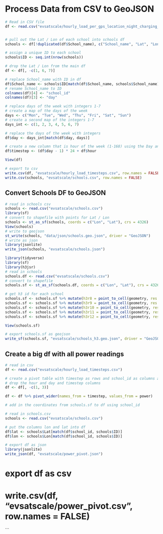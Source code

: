 # Process Data from CSV to GeoJSON

```r
# Read in CSV file
df <- read.csv("evsatscale/hourly_load_per_gps_location_night_charging_only.csv")


# pull out the Lat / Lon of each school into schools df
schools <- df[!duplicated(df$School_name), c("School_name", "Lat", "Lon")]

# assign a unique ID to each school
schools$ID <- seq.int(nrow(schools))

# drop the Lat / Lon from the main df
df <- df[, -c(1, 6, 7)]

# replace School_name with ID in df
df$School_name <- schools$ID[match(df$School_name, schools$School_name)]
# rename School_name to ID
colnames(df)[4] <- "school_id"
colnames(df)[3] <- "day"

# replace days of the week with integers 1-7
# create a map of the days of the week
days <- c("Mon", "Tue", "Wed", "Thu", "Fri", "Sat", "Sun")
# create a second map of the integers 1-7
days_int <- c(1, 2, 3, 4, 5, 6, 7)

# replace the days of the week with integers
df$day <- days_int[match(df$day, days)]

# create a new column that is hour of the week (1-168) using the Day and hour columns
df$timestep <- (df$day - 1) * 24 + df$hour

View(df)

# export to csv
write.csv(df, "evsatscale/hourly_load_timesteps.csv", row.names = FALSE)
write.csv(schools, "evsatscale/schools.csv", row.names = FALSE)
```

## Convert Schools DF to GeoJSON
```r
# read in schools csv
schools <- read.csv("evsatscale/schools.csv")
library(sf)
# convert to shapefile with points for Lat / Lon
schools <- st_as_sf(schools, coords = c("Lon", "Lat"), crs = 4326)
View(schools)
# write to geojson
st_write(schools, "data/json/schools.geo.json", driver = "GeoJSON")
# write as json
library(jsonlite)
write_json(schools, "evsatscale/schools.json")
```

```r
library(tidyverse)
library(sf)
library(h3jsr)
# read in schools
schools.df <- read.csv("evsatscale/schools.csv")
# convert to shapefile
schools.sf <- st_as_sf(schools.df, coords = c("Lon", "Lat"), crs = 4326)

# get h3 id for each school
schools.sf <- schools.sf %>% mutate(h3r8 = point_to_cell(geometry, res = 8, simple = TRUE))
schools.sf <- schools.sf %>% mutate(h3r9 = point_to_cell(geometry, res = 9, simple = TRUE))
schools.sf <- schools.sf %>% mutate(h3r10 = point_to_cell(geometry, res = 10, simple = TRUE))
schools.sf <- schools.sf %>% mutate(h3r11 = point_to_cell(geometry, res = 11, simple = TRUE))
schools.sf <- schools.sf %>% mutate(h3r12 = point_to_cell(geometry, res = 12, simple = TRUE))

View(schools.sf)

# export schools.sf as geojson
write_sf(schools.sf, "evsatscale/schools_h3.geo.json", driver = "GeoJSON")
```

## Create a big df with all power readings
```r
# read in csv
df <- read.csv("evsatscale/hourly_load_timesteps.csv")

# create a pivot table with timestep as rows and school_id as columns and power as values
# drop the hour and day and timestep columns
df <- df[, -c(1, 3)]

df <- df %>% pivot_wider(names_from = timestep, values_from = power)

# add in the coordinates from schools.sf to df using school_id

# read in schools.csv
schools <- read.csv("evsatscale/schools.csv")

# put the columns lon and lat into df
df$lat <- schools$Lat[match(df$school_id, schools$ID)]
df$lon <- schools$Lon[match(df$school_id, schools$ID)]

# export df as json
library(jsonlite)
write_json(df, "evsatscale/power_pivot.json")

```


# export df as csv
# write.csv(df, "evsatscale/power_pivot.csv", row.names = FALSE)
```